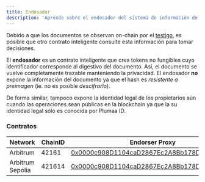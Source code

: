 ```yaml
---
title: Endosador
description: 'Aprende sobre el endosador del sistema de información de Plumaa ID'
---
```


Debido a que los documentos se observan on-chain por el [testigo](/technical//information-system/components/witness.mdx), es posible que otro contrato inteligente consulte esta información para tomar decisiones.

El **endosador** es un contrato inteligente que crea tokens no fungibles cuyo identificador corresponde al digestivo del documento. Así, el documento se vuelve completamente trazable manteniendo la privacidad. El endosador **no** expone la información del documento ya que el hash es *resistente a preimagen* (ie. no es posible _descifrarlo_).

De forma similar, tampoco expone la identidad legal de los propietarios aún cuando las operaciones sean públicas en la blockchain ya que la su identidad legal sólo es conocida por Plumaa ID.

### Contratos

| Network          | ChainID | Endorser Proxy                                                                                                                |
| ---------------- | ------- | ---------------------------------------------------------------------------------------------------------------------------- | 
| Arbitrum         | 42161   | [0x0000c908D1104caD2867Ec2A8Bb178D78C9bAaaa](https://arbiscan.io/address/0x0000c908D1104caD2867Ec2A8Bb178D78C9bAaaa)         |
| Arbitrum Sepolia | 421614  | [0x0000c908D1104caD2867Ec2A8Bb178D78C9bAaaa](https://sepolia.arbiscan.io/address/0x0000c908D1104caD2867Ec2A8Bb178D78C9bAaaa) |
